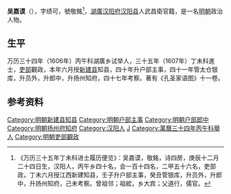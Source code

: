 '''吴嘉谟'''（{{bd|？||？||}}），字绩可，號敬銘<ref>《万历三十五年丁未科进士履历便览》：吴嘉谟，敬銘，诗四房，庚辰十二月二十四日生，汉阳人，丙午乡四十名，会一百十四名，二甲五十六名，吏部政，丁未六月授江西新建知县，壬子升户部主事，癸丑管银库，升员外，升郎中，升扬州知府，己未考察。曾祖邻；祖綋，乡大宾；父道行，儒官。</ref>，[[湖廣|湖廣]][[汉阳府|汉阳府]][[汉阳县|汉阳县]]人武昌衛官籍，是一名[[明朝|明朝]]政治人物。
 
== 生平 ==
万历三十四年（1606年）丙午科湖廣乡试举人，三十五年（1607年）丁未科進士，[[吏部|吏部]]觀政，本年六月授[[新建县|新建县]]知县，四十年升户部主事，四十一年管太仓银库，升员外，升郎中，升扬州知府，四十七年考察。著有《孔圣家语图》十一卷。
 
==参考资料==
{{reflist}}
 
{{明朝人物小作品}}
{{萬曆三十五年丁未科殿試金榜}}
[[Category:明朝新建县知县|Category:明朝新建县知县]]
[[Category:明朝户部主事|Category:明朝户部主事]]
[[Category:明朝户部郎中|Category:明朝户部郎中]]
[[Category:明朝扬州府知府|Category:明朝扬州府知府]]
[[Category:汉阳人|Category:汉阳人]]
[[Category:吴姓|J]]
[[Category:萬曆三十四年丙午科舉人|Category:萬曆三十四年丙午科舉人]]
[[Category:明朝吏部觀政|Category:明朝吏部觀政]]